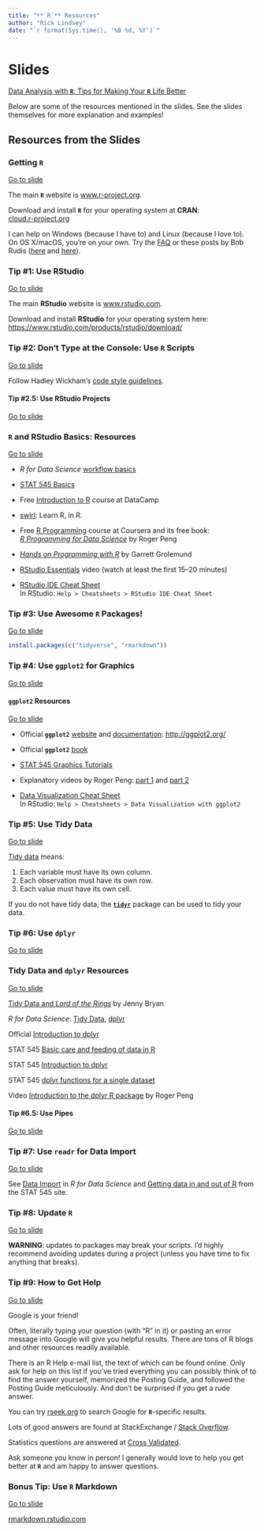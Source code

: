 ```yaml
---
title: "**`R`** Resources"
author: "Rick Lindsey"
date: "`r format(Sys.time(), '%B %d, %Y')`"
---
```


# Slides

[Data Analysis with **`R`**: Tips for Making Your **`R`** Life Better](./r-tips/)

Below are some of the resources mentioned in the slides. See the slides themselves 
for more explanation and examples!

## Resources from the Slides

### Getting **`R`**

[Go to slide](./r-tips/#getting-r)

The main **`R`** website is [www.r-project.org](https://www.r-project.org).

Download and install **`R`** for your operating system at **CRAN**:  
[cloud.r-project.org](https://cloud.r-project.org)

I can help on Windows (because I have to) and Linux (because I love to).  
On OS X/macOS, you're on your own. Try the [FAQ](https://cran.r-project.org/bin/macosx/RMacOSX-FAQ.html) 
or these posts by Bob Rudis ([here](https://rud.is/b/2015/10/20/installing-r-on-os-x/) 
and [here](https://rud.is/b/2015/10/22/installing-r-on-os-x-100-homebrew-edition/)).

### Tip \#1: Use **RStudio**

[Go to slide](./r-tips/#rstudio)

The main **RStudio** website is [www.rstudio.com](https://www.rstudio.com).

Download and install **RStudio** for your operating system here:  
[https://www.rstudio.com/products/rstudio/download/](https://www.rstudio.com/products/rstudio/download/)

### Tip \#2: Don't Type at the Console: Use **`R`** Scripts

[Go to slide](./r-tips/#scripts)

Follow Hadley Wickham's [code style guidelines](http://r-pkgs.had.co.nz/r.html#style).

#### Tip \#2.5: Use RStudio Projects

[Go to slide](./r-tips/#rstudio-projects)

### **`R`** and **RStudio** Basics: Resources

[Go to slide](./r-tips/#basic-resources)

- *R for Data Science* [workflow basics](http://r4ds.had.co.nz/workflow-basics.html)

- [STAT 545 Basics](http://stat545.com/block002_hello-r-workspace-wd-project.html)

- Free [Introduction to R](https://www.datacamp.com/courses/free-introduction-to-r) 
course at DataCamp

- [swirl](http://swirlstats.com/): Learn R, in R.

- Free [R Programming](https://www.coursera.org/learn/r-programming) course at 
Coursera and its free book:  
[*R Programming for Data Science*](https://leanpub.com/rprogramming) by Roger Peng

- [*Hands on Programming with R*](http://amzn.com/1449359019) by Garrett Grolemund

- [RStudio Essentials](https://www.rstudio.com/resources/webinars/rstudio-essentials-webinar-series-part-1/) 
video (watch at least the first 15&ndash;20 minutes)

- [RStudio IDE Cheat Sheet](https://www.rstudio.com/resources/cheatsheets/)  
In RStudio: `Help > Cheatsheets > RStudio IDE Cheat Sheet`

### Tip \#3: Use Awesome **`R`** Packages!

[Go to slide](./r-tips/#packages-tidyverse)

```r
install.packages(c("tidyverse", "rmarkdown"))
```

### Tip \#4: Use **`ggplot2`** for Graphics

[Go to slide](./r-tips/#ggplot2)

#### **`ggplot2`** Resources

[Go to slide](./r-tips/#ggplot2-resources)

- Official **`ggplot2`** [website](http://ggplot2.org/) and 
[documentation](http://docs.ggplot2.org/current/): 
[http://ggplot2.org/](http://ggplot2.org/)

- Official **`ggplot2`** 
[book](https://www.amazon.com/ggplot2-Elegant-Graphics-Data-Analysis/dp/331924275X/ref=dp_ob_title_bk)

- [STAT 545 Graphics Tutorials](http://stat545.com/graph00_index.html)

- Explanatory videos by Roger Peng: [part 1](https://youtu.be/HeqHMM4ziXA) 
and [part 2](https://youtu.be/n8kYa9vu1l8)

- [Data Visualization Cheat Sheet](https://www.rstudio.com/resources/cheatsheets/)  
In RStudio: `Help > Cheatsheets > Data Visualization with ggplot2`

### Tip \#5: Use Tidy Data

[Go to slide](./r-tips/#tidy-data)

[Tidy data](http://r4ds.had.co.nz/tidy-data.html) means:

1. Each variable must have its own column.
2. Each observation must have its own row.
3. Each value must have its own cell.

If you do not have tidy data, the 
[**`tidyr`**](https://github.com/jennybc/lotr-tidy#readme) package can be used 
to tidy your data.

### Tip \#6: Use **`dplyr`**

[Go to slide](./r-tips/#dplyr)

### Tidy Data and **`dplyr`** Resources

[Go to slide](./r-tips/#tidy-data-dplyr-resources)

[Tidy Data and *Lord of the Rings*](https://github.com/jennybc/lotr-tidy/blob/master/01-intro.md) by Jenny Bryan

*R for Data Science*: [Tidy Data](http://r4ds.had.co.nz/tidy-data.html), 
[dplyr](http://r4ds.had.co.nz/transform.html)

Official [Introduction to dplyr](https://cran.r-project.org/web/packages/dplyr/vignettes/introduction.html)

STAT 545 [Basic care and feeding of data in R](http://stat545.com/block006_care-feeding-data.html)

STAT 545 [Introduction to dplyr](http://stat545.com/block009_dplyr-intro.html)

STAT 545 [dplyr functions for a single dataset](http://stat545.com/block010_dplyr-end-single-table.html)

Video [Introduction to the dplyr R package](https://www.youtube.com/watch?v=aywFompr1F4) by Roger Peng

#### Tip \#6.5: Use Pipes

[Go to slide](./r-tips/#)

### Tip \#7: Use **`readr`** for Data Import

[Go to slide](./r-tips/#data-import)

See [Data Import](http://r4ds.had.co.nz/data-import.html) in *R for Data Science* 
and [Getting data in and out of R](http://stat545.com/block026_file-out-in.html) 
from the STAT 545 site.

### Tip \#8: Update **`R`**

[Go to slide](./r-tips/#update)

**WARNING**: updates to packages may break your scripts. I'd highly recommend 
avoiding updates during a project (unless you have time to fix anything that 
breaks).

### Tip \#9: How to Get Help

[Go to slide](./r-tips/#help)

Google is your friend!

Often, literally typing your question (with "R" in it) or pasting an error 
message into Google will give you helpful results. There are tons of R blogs and 
other resources readily available.

There is an R Help e-mail list, the text of which can be found online. Only 
ask for help on this list if you've tried everything you can possibly think of 
to find the answer yourself, memorized the Posting Guide, and followed the Posting 
Guide meticulously. And don't be surprised if you get a rude answer.

You can try [rseek.org](http://rseek.org/) to search Google for **`R`**-specific 
results.

Lots of good answers are found at StackExchange / [Stack Overflow](https://stackoverflow.com/questions/tagged/r).

Statistics questions are answered at [Cross Validated](http://stats.stackexchange.com/).

Ask someone you know in person! I generally would love to help you get better at 
**`R`** and am happy to answer questions.

### Bonus Tip: Use **`R` Markdown**

[Go to slide](./r-tips/#rmarkdown)

[rmarkdown.rstudio.com](http://rmarkdown.rstudio.com/)
